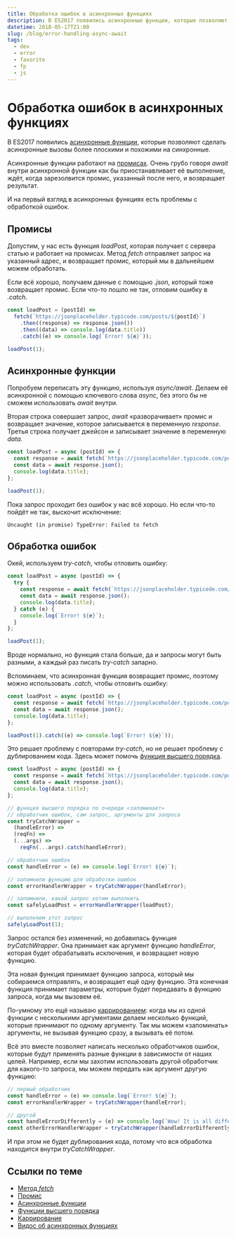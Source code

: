 ```yaml
---
title: Обработка ошибок в асинхронных функциях
description: В ES2017 появились асинхронные функции, которые позволяют сделать асинхронные вызовы более плоскими и похожими на синхронные. На первый взгляд в них есть проблемы с обработкой ошибок, но их можно обойти.
datetime: 2018-05-17T21:00
slug: /blog/error-handling-async-await
tags:
  - dev
  - error
  - favorite
  - fp
  - js
---
```


# Обработка ошибок в асинхронных функциях

В ES2017 появились [асинхронные функции](https://developer.mozilla.org/ru/docs/Web/JavaScript/Reference/Statements/async_function), которые позволяют сделать асинхронные вызовы более плоскими и похожими на синхронные.

Асинхронные функции работают на [промисах](https://learn.javascript.ru/promise). Очень грубо говоря _await_ внутри асинхронной функции как бы приостанавливает её выполнение, ждёт, когда зарезолвится промис, указанный после него, и возвращает результат.

И на первый взгляд в асинхронных функциях есть проблемы с обработкой ошибок.

## Промисы

Допустим, у нас есть функция _loadPost_, которая получает с сервера статью и работает на промисах. Метод _fetch_ отправляет запрос на указанный адрес, и возвращает промис, который мы в дальнейшем можем обработать.

Если всё хорошо, получаем данные с помощью _.json_, который тоже возвращает промис. Если что-то пошло не так, отловим ошибку в _.catch_.

```js
const loadPost = (postId) =>
  fetch(`https://jsonplaceholder.typicode.com/posts/${postId}`)
    .then((response) => response.json())
    .then((data) => console.log(data.title))
    .catch((e) => console.log(`Error! ${e}`));

loadPost(1);
```

## Асинхронные функции

Попробуем переписать эту функцию, используя _async/await_. Делаем её асинхронной с помощью ключевого слова _async_, без этого бы не сможем использовать _await_ внутри.

Вторая строка совершает запрос, _await_ «разворачивает» промис и возвращает значение, которое записывается в переменную _response_. Третья строка получает джейсон и записывает значение в переменную _data_.

```js
const loadPost = async (postId) => {
  const response = await fetch(`https://jsonplaceholder.typicode.com/posts/${postId}`);
  const data = await response.json();
  console.log(data.title);
};

loadPost(1);
```

Пока запрос проходит без ошибок у нас всё хорошо. Но если что-то пойдёт не так, выскочит исключение:

```
Uncaught (in promise) TypeError: Failed to fetch
```

## Обработка ошибок

Окей, используем _try-catch_, чтобы отловить ошибку:

```js
const loadPost = async (postId) => {
  try {
    const response = await fetch(`https://jsonplaceholder.typicode.com/posts/${postId}`);
    const data = await response.json();
    console.log(data.title);
  } catch (e) {
    console.log(`Error! ${e}`);
  }
};

loadPost(1);
```

Вроде нормально, но функция стала больше, да и запросы могут быть разными, а каждый раз писать _try-catch_ запарно.

Вспоминаем, что асинхронная функция возвращает промис, поэтому можно использовать _.catch_, чтобы отловить ошибку:

```js
const loadPost = async (postId) => {
  const response = await fetch(`https://jsonplaceholder.typicode.com/posts/${postId}`);
  const data = await response.json();
  console.log(data.title);
};

loadPost(1).catch((e) => console.log(`Error! ${e}`));
```

Это решает проблему с повторами _try-catch_, но не решает проблему с дублированием кода. Здесь может помочь [функция высшего порядка](https://ru.wikipedia.org/wiki/Функция_высшего_порядка).

```js
const loadPost = async (postId) => {
  const response = await fetch(`https://jsonplaceholder.typicode.com/posts/${postId}`);
  const data = await response.json();
  console.log(data.title);
};

// функция высшего порядка по очереди «запоминает»
// обработчик ошибок, сам запрос, аргументы для запроса
const tryCatchWrapper =
  (handleError) =>
  (reqFn) =>
  (...args) =>
    reqFn(...args).catch(handleError);

// обработчик ошибок
const handleError = (e) => console.log(`Error! ${e}`);

// запомнили функцию для обработки ошибок
const errorHandlerWrapper = tryCatchWrapper(handleError);

// запомнили, какой запрос хотим выполнить
const safelyLoadPost = errorHandlerWrapper(loadPost);

// выполняем этот запрос
safelyLoadPost(1);
```

Запрос остался без изменений, но добавилась функция _tryCatchWrapper_. Она принимает как аргумент функцию _handleError_, которая будет обрабатывать исключения, и возвращает новую функцию.

Эта новая функция принимает функцию запроса, который мы собираемся отправлять, и возвращает ещё одну функцию. Эта конечная функция принимает параметры, которые будет передавать в функцию запроса, когда мы вызовем её.

По-умному это ещё называю [каррированием](https://ru.wikipedia.org/wiki/Каррирование): когда мы из одной функции с несколькими аргументами делаем несколько функций, которые принимают по одному аргументу. Так мы можем «запоминать» аргументы, не вызывая функцию сразу, а вызывать её потом.

Всё это вместе позволяет написать несколько обработчиков ошибок, которые будут применять разные функции в зависимости от наших целей. Например, если мы захотим использовать другой обработчик для какого-то запроса, мы можем передать как аргумент другую функцию:

```js
// первый обработчик
const handleError = (e) => console.log(`Error! ${e}`);
const errorHandlerWrapper = tryCatchWrapper(handleError);

// другой
const handleErrorDifferently = (e) => console.log(`Wow! It is all different now`);
const otherErrorHandlerWrapper = tryCatchWrapper(handleErrorDifferently);
```

И при этом не будет дублирования кода, потому что вся обработка находится внутри _tryCatchWrapper_.

## Ссылки по теме

- [Метод _fetch_](https://learn.javascript.ru/fetch)
- [Промис](https://learn.javascript.ru/promise)
- [Асинхронные функции](https://developer.mozilla.org/ru/docs/Web/JavaScript/Reference/Statements/async_function)
- [Функции высшего порядка](https://ru.wikipedia.org/wiki/Функция_высшего_порядка)
- [Каррирование](https://ru.wikipedia.org/wiki/Каррирование)
- [Видос об асинхронных функциях](https://www.youtube.com/watch?v=568g8hxJJp4)
